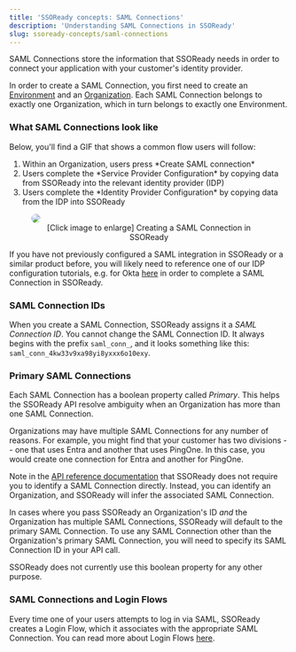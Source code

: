 ```yaml
---
title: 'SSOReady concepts: SAML Connections'
description: 'Understanding SAML Connections in SSOReady'
slug: ssoready-concepts/saml-connections
---
```


SAML Connections store the information that SSOReady needs in order to connect your application with your customer's identity provider.

In order to create a SAML Connection, you first need to create an [Environment](environments) and an [Organization](organizations). Each SAML Connection belongs to exactly one Organization, which in turn belongs to exactly one Environment.

### What SAML Connections look like

Below, you'll find a GIF that shows a common flow users will follow:
<ol>
<li>Within an Organization, users press *Create SAML connection*</li>
<li>Users complete the *Service Provider Configuration* by copying data from SSOReady into the relevant identity provider (IDP)</li>
<li>Users complete the *Identity Provider Configuration* by copying data from the IDP into SSOReady</li>
</ol>

<figure>
<img src="/docs/assets/ssoready-concepts-assets/samlconnectionconfig.gif" style="border-radius: 10px"/>
<figcaption style = "text-align:center"> [Click image to enlarge] Creating a SAML Connection in SSOReady </figcaption>
</figure>

If you have not previously configured a SAML integration in SSOReady or a similar product before, you will likely need to reference one of our IDP configuration tutorials, e.g. for Okta [here](/docs/idp-configuration/okta) in order to complete a SAML Connection in SSOReady.

### SAML Connection IDs

When you create a SAML Connection, SSOReady assigns it a *SAML Connection ID*. You cannot change the SAML Connection ID. It always begins with the prefix `saml_conn_`, and it looks something like this: `saml_conn_4kw33v9xa98yi8yxxx6o10exy`. 

### Primary SAML Connections

Each SAML Connection has a boolean property called *Primary*. This helps the SSOReady API resolve ambiguity when an Organization has more than one SAML Connection. 

Organizations may have multiple SAML Connections for any number of reasons. For example, you might find that your customer has two divisions -- one that uses Entra and another that uses PingOne. In this case, you would create one connection for Entra and another for PingOne.

Note in the [API reference documentation](/docs/api-reference/saml/redeem-saml-access-code) that SSOReady does not require you to identify a SAML Connection directly. Instead, you can identify an Organization, and SSOReady will infer the associated SAML Connection.

In cases where you pass SSOReady an Organization's ID *and* the Organization has multiple SAML Connections, SSOReady will default to the primary SAML Connection. To use any SAML Connection other than the Organization's primary SAML Connection, you will need to specify its SAML Connection ID in your API call.

SSOReady does not currently use this boolean property for any other purpose.

### SAML Connections and Login Flows

Every time one of your users attempts to log in via SAML, SSOReady creates a Login Flow, which it associates with the appropriate SAML Connection. You can read more about Login Flows [here](login-flows). 
